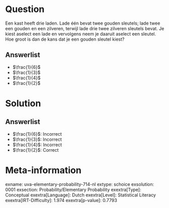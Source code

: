 Question
========

Een kast heeft drie laden. Lade één bevat twee gouden sleutels; lade
twee een gouden en een zilveren, terwijl lade drie twee zilveren
sleutels bevat. Je kiest aselect een lade en vervolgens neem je daaruit
aselect een sleutel. Hoe groot is dan de kans dat je een gouden sleutel
kiest?

Answerlist
----------

* $\frac{1}{6}$
* $\frac{1}{3}$
* $\frac{1}{4}$
* $\frac{1}{2}$

Solution
========

Answerlist
----------

* $\frac{1}{6}$: Incorrect
* $\frac{1}{3}$: Incorrect
* $\frac{1}{4}$: Incorrect
* $\frac{1}{2}$: Correct

Meta-information
================
exname: uva-elementary-probability-714-nl
extype: schoice
exsolution: 0001
exsection: Probability/Elementary Probability
exextra[Type]: Conceptual
exextra[Language]: Dutch
exextra[Level]: Statistical Literacy
exextra[IRT-Difficulty]: 1.974
exextra[p-value]: 0.7793
